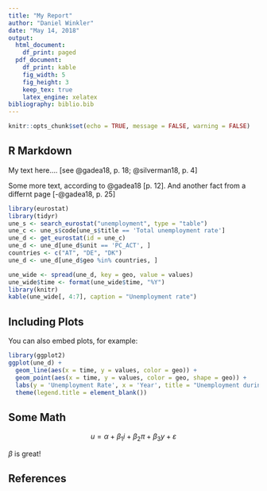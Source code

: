 ```yaml
---
title: "My Report"
author: "Daniel Winkler"
date: "May 14, 2018"
output:
  html_document:
    df_print: paged
  pdf_document:
    df_print: kable
    fig_width: 5
    fig_height: 3
    keep_tex: true
    latex_engine: xelatex
bibliography: biblio.bib
---
```


```r
knitr::opts_chunk$set(echo = TRUE, message = FALSE, warning = FALSE)
```

## R Markdown

My text here.... [see @gadea18, p. 18; @silverman18, p. 4]

Some more text, according to @gadea18 [p. 12]. And another fact from a differnt page [-@gadea18, p. 25]


```r
library(eurostat)
library(tidyr)
une_s <- search_eurostat("unemployment", type = "table")
une_c <- une_s$code[une_s$title == 'Total unemployment rate']
une_d <- get_eurostat(id = une_c)
une_d <- une_d[une_d$unit == 'PC_ACT', ]
countries <- c("AT", "DE", "DK")
une_d <- une_d[une_d$geo %in% countries, ]

une_wide <- spread(une_d, key = geo, value = values)
une_wide$time <- format(une_wide$time, "%Y")
library(knitr)
kable(une_wide[, 4:7], caption = "Unemployment rate")
```

## Including Plots

You can also embed plots, for example:

```r
library(ggplot2)
ggplot(une_d) +
  geom_line(aes(x = time, y = values, color = geo)) +
  geom_point(aes(x = time, y = values, color = geo, shape = geo)) +
  labs(y = 'Unemployment Rate', x = 'Year', title = "Unemployment during the crisis") +
  theme(legend.title = element_blank())
```

## Some Math

$$
u = \alpha + \beta_1 i + \beta_2 \pi + \beta_3 y + \varepsilon
$$

$\beta$ is great!

## References
